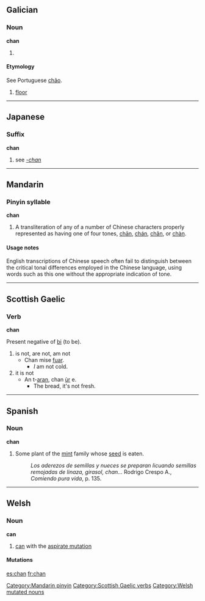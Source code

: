 {{see|Chan|chān|chán|chǎn|chàn|-chan}}
==Galician==

===Noun===
'''chan''' {{m}}
# {{defn|Galician}}

====Etymology====
See Portuguese [[chão]].
# [[floor]]

----

==Japanese==

===Suffix===
'''chan'''

# see ''[[-chan]]''

----

==Mandarin==

===Pinyin syllable===
'''chan'''

# A transliteration of any of a number of Chinese characters properly represented as having one of four tones, [[chān]], [[chán]], [[chǎn]], or [[chàn]].

====Usage notes====
English transcriptions of Chinese speech often fail to distinguish between the critical tonal differences employed in the Chinese language, using words such as this one without the appropriate indication of tone.

[[Category:Mandarin pinyin]]

----

==Scottish Gaelic==

===Verb===
'''chan'''

Present negative of [[bi]] (to be).

# is not, are not, am not
#* Chan mise [[fuar]].
#** ''I'' am not cold.
# it is not
#*An t-[[aran]], chan [[ùr]] e.
#**The bread, it's not fresh.

[[Category:Scottish Gaelic verbs]]

----

==Spanish==

===Noun===
'''chan'''

# {{rfv-sense}}Some plant of the [[mint]] family whose [[seed]] is eaten.
#:''Los aderezos de semillas y nueces se preparan licuando semillas remojadas de linaza, girasol, chan...'' Rodrigo Crespo A., ''Comiendo pura vida'', p. 135.

----

==Welsh==

===Noun===
'''can'''

# [[can]] with the [[aspirate mutation]]

====Mutations====
{{cy-mut-c|an}}

[[Category:Welsh mutated nouns]]

[[es:chan]]
[[fr:chan]]